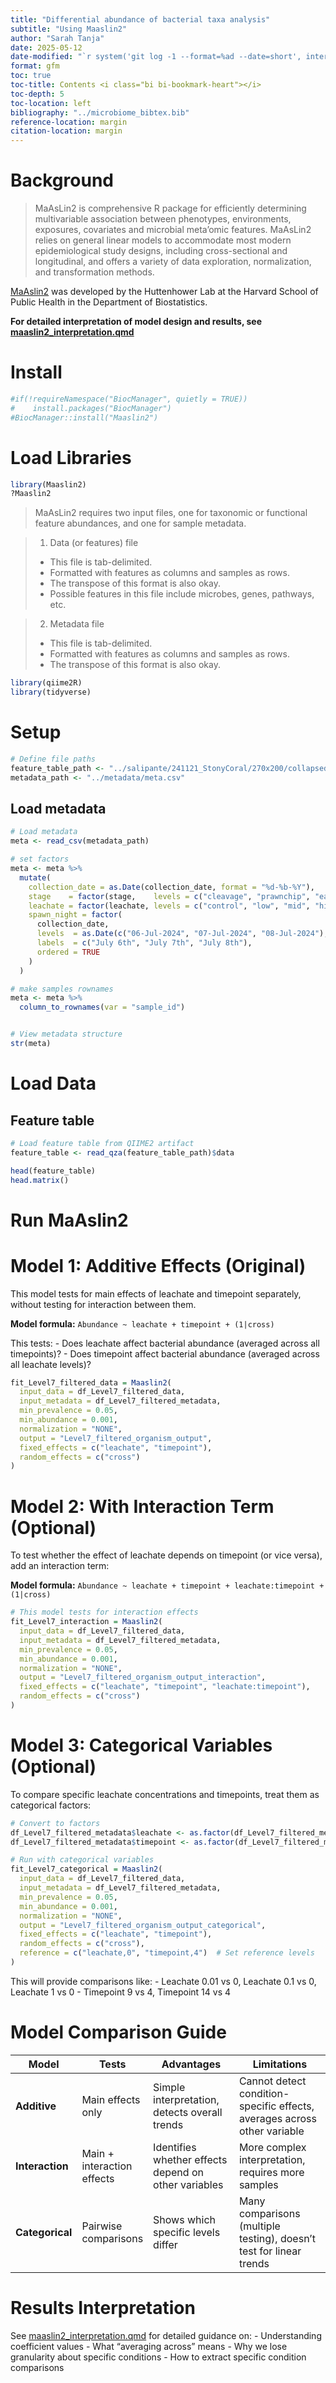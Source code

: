 ```yaml
---
title: "Differential abundance of bacterial taxa analysis"
subtitle: "Using Maaslin2"
author: "Sarah Tanja"
date: 2025-05-12
date-modified: "`r system('git log -1 --format=%ad --date=short', intern = TRUE)`"
format: gfm
toc: true
toc-title: Contents <i class="bi bi-bookmark-heart"></i>
toc-depth: 5
toc-location: left
bibliography: "../microbiome_bibtex.bib"
reference-location: margin
citation-location: margin
---
```


# Background

> MaAsLin2 is comprehensive R package for efficiently determining multivariable association between phenotypes, environments, exposures, covariates and microbial meta’omic features. MaAsLin2 relies on general linear models to accommodate most modern epidemiological study designs, including cross-sectional and longitudinal, and offers a variety of data exploration, normalization, and transformation methods. 

[MaAslin2](https://huttenhower.sph.harvard.edu/maaslin/) was developed by the Huttenhower Lab at the Harvard School of Public Health in the Department of Biostatistics. 

**For detailed interpretation of model design and results, see [maaslin2_interpretation.qmd](maaslin2_interpretation.qmd)**

# Install
```r
#if(!requireNamespace("BiocManager", quietly = TRUE))
#    install.packages("BiocManager")
#BiocManager::install("Maaslin2")
```
# Load Libraries

```r
library(Maaslin2)
?Maaslin2
```

> MaAsLin2 requires two input files, one for taxonomic or functional feature abundances, and one for sample metadata.

> 1. Data (or features) file
- This file is tab-delimited.
- Formatted with features as columns and samples as rows.
- The transpose of this format is also okay.
- Possible features in this file include microbes, genes, pathways, etc.

> 2. Metadata file
- This file is tab-delimited.
- Formatted with features as columns and samples as rows.
- The transpose of this format is also okay.

```r
library(qiime2R)
library(tidyverse)
```
# Setup
```r
# Define file paths
feature_table_path <- "../salipante/241121_StonyCoral/270x200/collapsed-l7.qza"
metadata_path <- "../metadata/meta.csv"
```

## Load metadata
```r
# Load metadata
meta <- read_csv(metadata_path)

# set factors
meta <- meta %>% 
  mutate(
    collection_date = as.Date(collection_date, format = "%d-%b-%Y"),
    stage    = factor(stage,    levels = c("cleavage", "prawnchip", "earlygastrula"), ordered = TRUE),
    leachate = factor(leachate, levels = c("control", "low", "mid", "high"),        ordered = TRUE),
    spawn_night = factor(
      collection_date,
      levels  = as.Date(c("06-Jul-2024", "07-Jul-2024", "08-Jul-2024"), format = "%d-%b-%Y"),
      labels  = c("July 6th", "July 7th", "July 8th"),
      ordered = TRUE
    )
  )

# make samples rownames
meta <- meta %>% 
  column_to_rownames(var = "sample_id")


# View metadata structure
str(meta)
```

# Load Data
## Feature table
```r
# Load feature table from QIIME2 artifact
feature_table <- read_qza(feature_table_path)$data

head(feature_table)
head.matrix()
```


# Run MaAslin2

# Model 1: Additive Effects (Original)

This model tests for main effects of leachate and timepoint separately, without testing for interaction between them.

**Model formula:** `Abundance ~ leachate + timepoint + (1|cross)`

This tests:
- Does leachate affect bacterial abundance (averaged across all timepoints)?
- Does timepoint affect bacterial abundance (averaged across all leachate levels)?

```r
fit_Level7_filtered_data = Maaslin2(
  input_data = df_Level7_filtered_data, 
  input_metadata = df_Level7_filtered_metadata, 
  min_prevalence = 0.05, 
  min_abundance = 0.001,
  normalization = "NONE", 
  output = "Level7_filtered_organism_output", 
  fixed_effects = c("leachate", "timepoint"), 
  random_effects = c("cross")
)
```

# Model 2: With Interaction Term (Optional)

To test whether the effect of leachate depends on timepoint (or vice versa), add an interaction term:

**Model formula:** `Abundance ~ leachate + timepoint + leachate:timepoint + (1|cross)`

```r
# This model tests for interaction effects
fit_Level7_interaction = Maaslin2(
  input_data = df_Level7_filtered_data, 
  input_metadata = df_Level7_filtered_metadata, 
  min_prevalence = 0.05, 
  min_abundance = 0.001,
  normalization = "NONE", 
  output = "Level7_filtered_organism_output_interaction", 
  fixed_effects = c("leachate", "timepoint", "leachate:timepoint"), 
  random_effects = c("cross")
)
```

# Model 3: Categorical Variables (Optional)

To compare specific leachate concentrations and timepoints, treat them as categorical factors:

```r
# Convert to factors
df_Level7_filtered_metadata$leachate <- as.factor(df_Level7_filtered_metadata$leachate)
df_Level7_filtered_metadata$timepoint <- as.factor(df_Level7_filtered_metadata$timepoint)

# Run with categorical variables
fit_Level7_categorical = Maaslin2(
  input_data = df_Level7_filtered_data, 
  input_metadata = df_Level7_filtered_metadata, 
  min_prevalence = 0.05, 
  min_abundance = 0.001,
  normalization = "NONE", 
  output = "Level7_filtered_organism_output_categorical", 
  fixed_effects = c("leachate", "timepoint"), 
  random_effects = c("cross"),
  reference = c("leachate,0", "timepoint,4")  # Set reference levels
)
```

This will provide comparisons like:
- Leachate 0.01 vs 0, Leachate 0.1 vs 0, Leachate 1 vs 0
- Timepoint 9 vs 4, Timepoint 14 vs 4

# Model Comparison Guide

| Model | Tests | Advantages | Limitations |
|-------|-------|------------|-------------|
| **Additive** | Main effects only | Simple interpretation, detects overall trends | Cannot detect condition-specific effects, averages across other variable |
| **Interaction** | Main + interaction effects | Identifies whether effects depend on other variables | More complex interpretation, requires more samples |
| **Categorical** | Pairwise comparisons | Shows which specific levels differ | Many comparisons (multiple testing), doesn't test for linear trends |

# Results Interpretation

See [maaslin2_interpretation.qmd](maaslin2_interpretation.qmd) for detailed guidance on:
- Understanding coefficient values
- What "averaging across" means
- Why we lose granularity about specific conditions
- How to extract specific condition comparisons